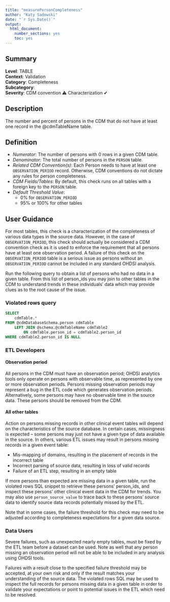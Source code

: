 ```yaml
---
title: "measurePersonCompleteness"
author: "Katy Sadowski"
date: "`r Sys.Date()`"
output:
  html_document:
    number_sections: yes
    toc: yes
---
```


## Summary

**Level**: TABLE\
**Context**: Validation\
**Category**: Completeness\
**Subcategory**: \
**Severity**: CDM convention &#x26A0; Characterization &#10004; \


## Description
The number and percent of persons in the CDM that do not have at least one record in the @cdmTableName table.


## Definition

- *Numerator*: The number of persons with 0 rows in a given CDM table. 
- *Denominator*: The total number of persons in the `PERSON` table. 
- *Related CDM Convention(s)*: Each Person needs to have at least one `OBSERVATION_PERIOD` record. Otherwise, CDM conventions do not dictate any rules for person completeness.
- *CDM Fields/Tables*: By default, this check runs on all tables with a foreign key to the `PERSON` table.
- *Default Threshold Value*: 
  - 0% for `OBSERVATION_PERIOD`
  - 95% or 100% for other tables


## User Guidance

For most tables, this check is a characterization of the completeness of various data types in the source data.  However, in the case of `OBSERVATION_PERIOD`, this check should actually be considered a CDM convention check as it is used to enforce the requirement that all persons have at least one observation period. 
A failure of this check on the `OBSERVATION_PERIOD` table is a serious issue as persons without an `OBSERVATION_PERIOD` cannot be included in any standard OHDSI analysis.

Run the following query to obtain a list of persons who had no data in a given table.  From this list of person_ids you may join to other tables in the CDM to understand trends in these individuals' data which may provide clues as to the root cause of the issue.

### Violated rows query
```sql
SELECT 
	cdmTable.* 
FROM @cdmDatabaseSchema.person cdmTable
	LEFT JOIN @schema.@cdmTableName cdmTable2 
		ON cdmTable.person_id = cdmTable2.person_id
WHERE cdmTable2.person_id IS NULL
```


### ETL Developers

#### Observation period
All persons in the CDM must have an observation period; OHDSI analytics tools only operate on persons with observable time, as represented by one or more observation periods.  Persons missing observation periods may represent a bug in the ETL code which generates observation periods. Alternatively, some persons may have no observable time in the source data. These persons should be removed from the CDM. 

#### All other tables
Action on persons missing records in other clinical event tables will depend on the characteristics of the source database.  In certain cases, missingness is expected – some persons may just not have a given type of data available in the source.  In others, various ETL issues may result in persons missing records in a given event table: 

- Mis-mapping of domains, resulting in the placement of records in the incorrect table  
- Incorrect parsing of source data, resulting in loss of valid records 
- Failure of an ETL step, resulting in an empty table 

If more persons than expected are missing data in a given table, run the violated rows SQL snippet to retrieve these persons’ person_ids, and inspect these persons’ other clinical event data in the CDM for trends.  You may also use `person_source_value` to trace back to these persons’ source data to identify source data records potentially missed by the ETL. 

Note that in some cases, the failure threshold for this check may need to be adjusted according to completeness expectations for a given data source. 


### Data Users

Severe failures, such as unexpected nearly empty tables, must be fixed by the ETL team before a dataset can be used.  Note as well that any person missing an observation period will not be able to be included in any analysis using OHDSI tools.   

Failures with a result close to the specified failure threshold may be accepted, at your own risk and only if the result matches your understanding of the source data.  The violated rows SQL may be used to inspect the full records for persons missing data in a given table in order to validate your expectations or point to potential issues in the ETL which need to be resolved. 

